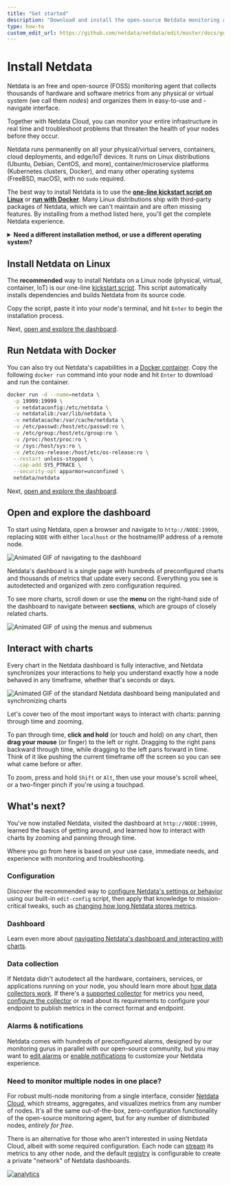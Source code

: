 ```yaml
---
title: "Get started"
description: "Download and install the open-source Netdata monitoring agent on physical/virtual servers, Linux (Ubuntu/Debian/CentOS/etc), Docker, Kubernetes, and many others, often with one command."
type: how-to
custom_edit_url: https://github.com/netdata/netdata/edit/master/docs/get-started.mdx
---
```



# Install Netdata

Netdata is an free and open-source (FOSS) monitoring agent that collects thousands of hardware and software metrics from
any physical or virtual system (we call them _nodes_) and organizes them in easy-to-use and -navigate interface.

Together with Netdata Cloud, you can monitor your entire infrastructure in real time and troubleshoot problems that
threaten the health of your nodes before they occur.

Netdata runs permanently on all your physical/virtual servers, containers, cloud deployments, and edge/IoT devices. It
runs on Linux distributions (Ubuntu, Debian, CentOS, and more), container/microservice platforms (Kubernetes clusters,
Docker), and many other operating systems (FreeBSD, macOS), with no `sudo` required.

The best way to install Netdata is to use the **[one-line kickstart script on Linux](#install-netdata-on-linux)** or
**[run with Docker](#run-netdata-with-docker)**. Many Linux distributions ship with third-party packages of Netdata,
which we can't maintain and are often missing features. By installing from a method listed here, you'll get the complete
Netdata experience.

<details>
  <summary><strong>Need a different installation method, or use a different operating system?</strong></summary>
  <Install>
    <InstallBox
      to="/docs/agent/packaging/installer/methods/kickstart"
      os="Linux with one-line kickstart script" />
    <InstallBox
      to="/docs/agent/packaging/installer/methods/packages"
      os="Linux with .deb/.rpm" />
    <InstallBox
      to="/docs/agent/packaging/installer/methods/kickstart-64"
      os="Linux with static 64-bit binary" />
    <InstallBox
      to="/docs/agent/packaging/installer/methods/manual" 
      os="Linux from Git" />
    <InstallBox
      to="/docs/agent/packaging/installer/methods/source"
      os="Linux from source" />
    <InstallBox
      to="/docs/agent/packaging/installer/methods/offline" 
      os="Linux for offline nodes" />
    <InstallBox
      to="/docs/agent/packaging/installer/methods/docker"
      os="Docker" />
    <InstallBox
      to="/docs/agent/packaging/installer/methods/kubernetes"
      os="Kubernetes" />
    <InstallBox
      to="/docs/agent/packaging/installer/methods/macos"
      os="macOS" />
    <InstallBox
      to="/docs/agent/packaging/installer/methods/cloud-providers"
      os="Cloud providers (GCP, AWS, Azure)" />
    <InstallBox
      to="/docs/agent/packaging/installer/methods/freebsd"
      os="FreeBSD"
      community />
    <InstallBox
      to="/docs/agent/packaging/installer/methods/pfsense"
      os="pfSense" 
      community />
    <InstallBox
      to="/docs/agent/packaging/installer/methods/synology"
      os="Synology" 
      community />
    <InstallBox
      to="/docs/agent/packaging/installer/methods/alpine"
      os="Alpine" 
      community />
    <InstallBox
      to="/docs/agent/packaging/installer/methods/freenas"
      os="FreeNAS" 
      community />
  </Install>
</details>

## Install Netdata on Linux

The **recommended** way to install Netdata on a Linux node (physical, virtual, container, IoT) is our one-line
[kickstart script](/packaging/installer/methods/kickstart.md). This script automatically installs dependencies and
builds Netdata from its source code.

Copy the script, paste it into your node's terminal, and hit `Enter` to begin the installation process.

<OneLineInstall />

Next, [open and explore the dashboard](#open-and-explore-the-dashboard).

## Run Netdata with Docker

You can also try out Netdata's capabilities in a [Docker container](/packaging/docker/README.md). Copy the following
`docker run` command into your node and hit `Enter` to download and run the container.

```bash
docker run -d --name=netdata \
  -p 19999:19999 \
  -v netdataconfig:/etc/netdata \
  -v netdatalib:/var/lib/netdata \
  -v netdatacache:/var/cache/netdata \
  -v /etc/passwd:/host/etc/passwd:ro \
  -v /etc/group:/host/etc/group:ro \
  -v /proc:/host/proc:ro \
  -v /sys:/host/sys:ro \
  -v /etc/os-release:/host/etc/os-release:ro \
  --restart unless-stopped \
  --cap-add SYS_PTRACE \
  --security-opt apparmor=unconfined \
  netdata/netdata
```

Next, [open and explore the dashboard](#open-and-explore-the-dashboard).

## Open and explore the dashboard

To start using Netdata, open a browser and navigate to `http://NODE:19999`, replacing `NODE` with either `localhost` or
the hostname/IP address of a remote node.

![Animated GIF of navigating to the
dashboard](https://user-images.githubusercontent.com/1153921/80825153-abaec600-8b94-11ea-8b17-1b770a2abaa9.gif)

Netdata's dashboard is a single page with hundreds of preconfigured charts and thousands of metrics that update every
second. Everything you see is autodetected and organized with zero configuration required.

To see more charts, scroll down or use the **menu** on the right-hand side of the dashboard to navigate between
**sections**, which are groups of closely related charts.

![Animated GIF of using the menus and
submenus](https://user-images.githubusercontent.com/1153921/80832425-7c528600-8ba1-11ea-8140-d0a17a62009b.gif)

## Interact with charts

Every chart in the Netdata dashboard is fully interactive, and Netdata synchronizes your interactions to help you
understand exactly how a node behaved in any timeframe, whether that's seconds or days.

![Animated GIF of the standard Netdata dashboard being manipulated and synchronizing
charts](https://user-images.githubusercontent.com/1153921/80839230-b034a800-8baf-11ea-9cb2-99c1e10f0f85.gif)

Let's cover two of the most important ways to interact with charts: panning through time and zooming.

To pan through time, **click and hold** (or touch and hold) on any chart, then **drag your mouse** (or finger) to the
left or right. Dragging to the right pans backward through time, while dragging to the left pans forward in time. Think
of it like pushing the current timeframe off the screen so you can see what came before or after.

To zoom, press and hold `Shift` or `Alt`, then use your mouse's scroll wheel, or a two-finger pinch if you're using a
touchpad.

## What's next?

You've now installed Netdata, visited the dashboard at `http://NODE:19999`, learned the basics of getting around, and
learned how to interact with charts by zooming and panning through time.

Where you go from here is based on your use case, immediate needs, and experience with monitoring and troubleshooting.

### Configuration

Discover the recommended way to [configure Netdata's settings or behavior](/docs/configure/nodes.md) using our built-in
`edit-config` script, then apply that knowledge to mission-critical tweaks, such as [changing how long Netdata stores
metrics](/docs/store/change-metrics-storage.md).

### Dashboard

Learn even more about [navigating Netdata's dashboard and interacting with
charts](/docs/visualize/interact-dashboards-charts.md).

### Data collection

If Netdata didn't autodetect all the hardware, containers, services, or applications running on your node, you should
learn more about [how data collectors work](/docs/collect/how-collectors-work.md). If there's a [supported
collector](/collectors/COLLECTORS.md) for metrics you need, [configure the collector](/docs/collect/enable-configure.md)
or read about its requirements to configure your endpoint to publish metrics in the correct format and endpoint.

### Alarms & notifications

Netdata comes with hundreds of preconfigured alarms, designed by our monitoring gurus in parallel with our open-source
community, but you may want to [edit alarms](/docs/monitor/configure-alarms.md) or [enable
notifications](/docs/monitor/enable-notifications.md) to customize your Netdata experience.

### Need to monitor multiple nodes in one place?

For robust multi-node monitoring from a single interface, consider [Netdata
Cloud](https://learn.netdata.cloud/docs/cloud), which streams, aggregates, and visualizes metrics from any number of
nodes. It's all the same out-of-the-box, zero-configuration functionality of the open-source monitoring agent, but for
any number of distributed nodes, _entirely for free_.

There is an alternative for those who aren't interested in using Netdata Cloud, albeit with some required configuration.
Each node can [stream](/streaming/README.md) its metrics to any other node, and the default
[registry](/registry/README.md) is configurable to create a private "network" of Netdata dashboards.

[![analytics](https://www.google-analytics.com/collect?v=1&aip=1&t=pageview&_s=1&ds=github&dr=https%3A%2F%2Fgithub.com%2Fnetdata%2Fnetdata&dl=https%3A%2F%2Fmy-netdata.io%2Fgithub%2Fdocs%2Fget-started&_u=MAC~&cid=5792dfd7-8dc4-476b-af31-da2fdb9f93d2&tid=UA-64295674-3)](<>)
